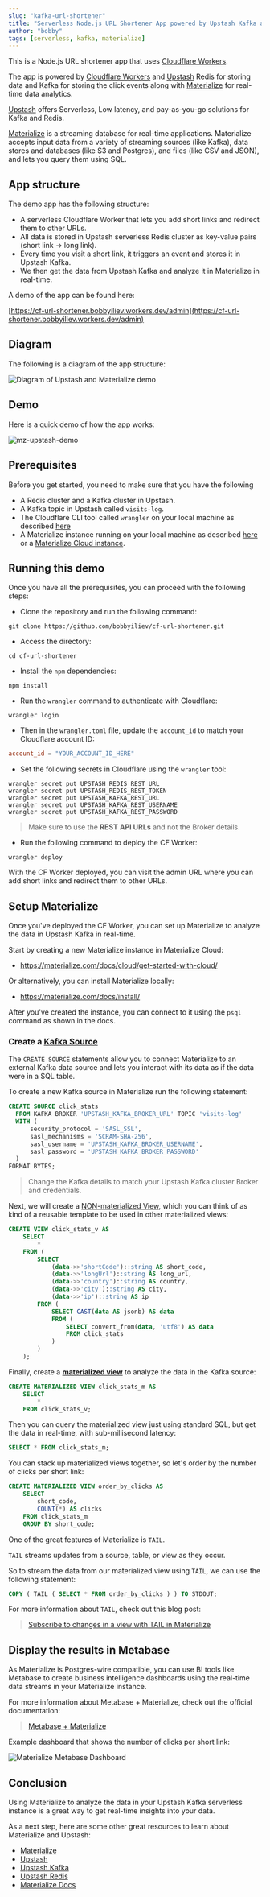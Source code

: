 ```yaml
---
slug: "kafka-url-shortener"
title: "Serverless Node.js URL Shortener App powered by Upstash Kafka and Materialize"
author: "bobby"
tags: [serverless, kafka, materialize]
---
```


This is a Node.js URL shortener app that uses [Cloudflare Workers](https://www.cloudflare.com/workers/).

The app is powered by [Cloudflare Workers](https://www.cloudflare.com/workers/) and [Upstash](https://upstash.com/) Redis for storing data and Kafka for storing the click events along with [Materialize](https://materialize.com/) for real-time data analytics.

[Upstash](https://upstash.com/) offers Serverless, Low latency, and pay-as-you-go solutions for Kafka and Redis.

[Materialize](https://materialize.com) is a streaming database for real-time applications. Materialize accepts input data from a variety of streaming sources (like Kafka), data stores and databases (like S3 and Postgres), and files (like CSV and JSON), and lets you query them using SQL.

## App structure

The demo app has the following structure:

- A serverless Cloudflare Worker that lets you add short links and redirect them to other URLs.
- All data is stored in Upstash serverless Redis cluster as key-value pairs (short link -> long link).
- Every time you visit a short link, it triggers an event and stores it in Upstash Kafka.
- We then get the data from Upstash Kafka and analyze it in Materialize in real-time.

A demo of the app can be found here:

[https://cf-url-shortener.bobbyiliev.workers.dev/admin](https://cf-url-shortener.bobbyiliev.workers.dev/admin)

## Diagram

The following is a diagram of the app structure:

![Diagram of Upstash and Materialize demo](https://user-images.githubusercontent.com/21223421/160150800-2d304712-13c1-4d15-910a-9f99b7b33771.png)

## Demo

Here is a quick demo of how the app works:

![mz-upstash-demo](https://user-images.githubusercontent.com/21223421/160150872-58fca546-5a86-4132-8bb4-a989dc87ba83.gif)

## Prerequisites

Before you get started, you need to make sure that you have the following

- A Redis cluster and a Kafka cluster in Upstash.
- A Kafka topic in Upstash called `visits-log`.
- The Cloudflare CLI tool called `wrangler` on your local machine as described [here](https://developers.cloudflare.com/workers/cli-wrangler/install-update/)
- A Materialize instance running on your local machine as described [here](https://materialize.com/docs/install/) or a [Materialize Cloud instance](https://cloud.materialize.com/deployments).

## Running this demo

Once you have all the prerequisites, you can proceed with the following steps:

- Clone the repository and run the following command:

```shell
git clone https://github.com/bobbyiliev/cf-url-shortener.git
```

- Access the directory:

```shell
cd cf-url-shortener
```

- Install the `npm` dependencies:

```shell
npm install
```

- Run the `wrangler` command to authenticate with Cloudflare:

```shell
wrangler login
```

- Then in the `wrangler.toml` file, update the `account_id` to match your Cloudflare account ID:

```toml
account_id = "YOUR_ACCOUNT_ID_HERE"
```

- Set the following secrets in Cloudflare using the `wrangler` tool:

```shell
wrangler secret put UPSTASH_REDIS_REST_URL
wrangler secret put UPSTASH_REDIS_REST_TOKEN
wrangler secret put UPSTASH_KAFKA_REST_URL
wrangler secret put UPSTASH_KAFKA_REST_USERNAME
wrangler secret put UPSTASH_KAFKA_REST_PASSWORD
```

> Make sure to use the **REST API URLs** and not the Broker details.

- Run the following command to deploy the CF Worker:

```shell
wrangler deploy
```

With the CF Worker deployed, you can visit the admin URL where you can add short links and redirect them to other URLs.

## Setup Materialize

Once you've deployed the CF Worker, you can set up Materialize to analyze the data in Upstash Kafka in real-time.

Start by creating a new Materialize instance in Materialize Cloud:

- https://materialize.com/docs/cloud/get-started-with-cloud/

Or alternatively, you can install Materialize locally:

- https://materialize.com/docs/install/

After you've created the instance, you can connect to it using the `psql` command as shown in the docs.

### Create a [Kafka Source](https://materialize.com/docs/sql/create-source/kafka/)

The `CREATE SOURCE` statements allow you to connect Materialize to an external Kafka data source and lets you interact with its data as if the data were in a SQL table.

To create a new Kafka source in Materialize run the following statement:

```sql
CREATE SOURCE click_stats
  FROM KAFKA BROKER 'UPSTASH_KAFKA_BROKER_URL' TOPIC 'visits-log'
  WITH (
      security_protocol = 'SASL_SSL',
      sasl_mechanisms = 'SCRAM-SHA-256',
      sasl_username = 'UPSTASH_KAFKA_BROKER_USERNAME',
      sasl_password = 'UPSTASH_KAFKA_BROKER_PASSWORD'
  )
FORMAT BYTES;
```

> Change the Kafka details to match your Upstash Kafka cluster Broker and credentials.

Next, we will create a [NON-materialized View](https://materialize.com/docs/sql/create-view), which you can think of as kind of a reusable template to be used in other materialized views:

```sql
CREATE VIEW click_stats_v AS
    SELECT
        *
    FROM (
        SELECT
            (data->>'shortCode')::string AS short_code,
            (data->>'longUrl')::string AS long_url,
            (data->>'country')::string AS country,
            (data->>'city')::string AS city,
            (data->>'ip')::string AS ip
        FROM (
            SELECT CAST(data AS jsonb) AS data
            FROM (
                SELECT convert_from(data, 'utf8') AS data
                FROM click_stats
            )
        )
    );
```

Finally, create a [**materialized view**](https://materialize.com/docs/sql/create-materialized-view) to analyze the data in the Kafka source:

```sql
CREATE MATERIALIZED VIEW click_stats_m AS
    SELECT
        *
    FROM click_stats_v;
```

Then you can query the materialized view just using standard SQL, but get the data in real-time, with sub-millisecond latency:

```sql
SELECT * FROM click_stats_m;
```

You can stack up materialized views together, so let's order by the number of clicks per short link:

```sql
CREATE MATERIALIZED VIEW order_by_clicks AS
    SELECT
        short_code,
        COUNT(*) AS clicks
    FROM click_stats_m
    GROUP BY short_code;
```

One of the great features of Materialize is `TAIL`.

`TAIL` streams updates from a source, table, or view as they occur.

So to stream the data from our materialized view using `TAIL`, we can use the following statement:

```sql
COPY ( TAIL ( SELECT * FROM order_by_clicks ) ) TO STDOUT;
```

For more information about `TAIL`, check out this blog post:

> [Subscribe to changes in a view with TAIL in Materialize](https://materialize.com/subscribe-to-changes-in-a-view-with-tail-in-materialize/)

## Display the results in Metabase

As Materialize is Postgres-wire compatible, you can use BI tools like Metabase to create business intelligence dashboards using the real-time data streams in your Materialize instance.

For more information about Metabase + Materialize, check out the official documentation:

> [Metabase + Materialize](https://materialize.com/docs/third-party/metabase/)

Example dashboard that shows the number of clicks per short link:

![Materialize Metabase Dashboard](https://user-images.githubusercontent.com/21223421/162766444-5b78f011-9f0a-4515-9998-d8836040ddd7.png)

## Conclusion

Using Materialize to analyze the data in your Upstash Kafka serverless instance is a great way to get real-time insights into your data.

As a next step, here are some other great resources to learn about Materialize and Upstash:

- [Materialize](https://materialize.com/)
- [Upstash](https://upstash.com/)
- [Upstash Kafka](https://upstash.com/kafka/)
- [Upstash Redis](https://upstash.com/redis/)
- [Materialize Docs](https://materialize.com/docs/)
